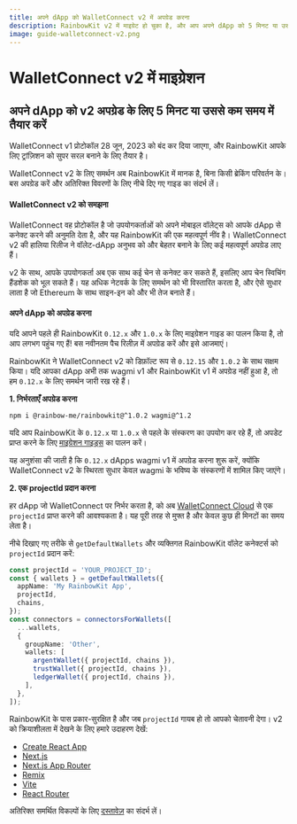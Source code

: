 ```yaml
---
title: अपने dApp को WalletConnect v2 में अपग्रेड करना
description: RainbowKit v2 में माइग्रेट हो चुका है, और आप अपने dApp को 5 मिनट या उससे कम समय में तैयार कर सकते हैं।
image: guide-walletconnect-v2.png
---
```


# WalletConnect v2 में माइग्रेशन

## अपने dApp को v2 अपग्रेड के लिए 5 मिनट या उससे कम समय में तैयार करें

WalletConnect v1 प्रोटोकॉल 28 जून, 2023 को बंद कर दिया जाएगा, और RainbowKit आपके लिए ट्रांज़िशन को सुपर सरल बनाने के लिए तैयार है।

WalletConnect v2 के लिए समर्थन अब RainbowKit में मानक है, बिना किसी ब्रेकिंग परिवर्तन के। बस अपग्रेड करें और अतिरिक्त विवरणों के लिए नीचे दिए गए गाइड का संदर्भ लें।

#### WalletConnect v2 को समझना

WalletConnect वह प्रोटोकॉल है जो उपयोगकर्ताओं को अपने मोबाइल वॉलेट्स को आपके dApp से कनेक्ट करने की अनुमति देता है, और यह RainbowKit की एक महत्वपूर्ण नींव है। WalletConnect v2 की हालिया रिलीज ने वॉलेट-dApp अनुभव को और बेहतर बनाने के लिए कई महत्वपूर्ण अपग्रेड लाए हैं।

v2 के साथ, आपके उपयोगकर्ता अब एक साथ कई चेन से कनेक्ट कर सकते हैं, इसलिए आप चेन स्विचिंग हैंडशेक को भूल सकते हैं। यह अधिक नेटवर्क के लिए समर्थन को भी विस्तारित करता है, और ऐसे सुधार लाता है जो Ethereum के साथ साइन-इन को और भी तेज बनाते हैं।

#### अपने dApp को अपग्रेड करना

यदि आपने पहले ही RainbowKit `0.12.x` और `1.0.x` के लिए माइग्रेशन गाइड का पालन किया है, तो आप लगभग पहुंच गए हैं! बस नवीनतम पैच रिलीज़ में अपग्रेड करें और इसे आजमाएं।

RainbowKit ने WalletConnect v2 को डिफ़ॉल्ट रूप से `0.12.15` और `1.0.2` के साथ सक्षम किया। यदि आपका dApp अभी तक wagmi v1 और RainbowKit v1 में अपग्रेड नहीं हुआ है, तो हम `0.12.x` के लिए समर्थन जारी रख रहे हैं।

**1. निर्भरताएँ अपग्रेड करना**

```bash
npm i @rainbow-me/rainbowkit@^1.0.2 wagmi@^1.2
```

यदि आप RainbowKit के `0.12.x` या `1.0.x` से पहले के संस्करण का उपयोग कर रहे हैं, तो अपडेट प्राप्त करने के लिए [माइग्रेशन गाइड्स](/docs/migration-guide) का पालन करें।

यह अनुशंसा की जाती है कि `0.12.x` dApps wagmi v1 में अपग्रेड करना शुरू करें, क्योंकि WalletConnect v2 के स्थिरता सुधार केवल wagmi के भविष्य के संस्करणों में शामिल किए जाएंगे।

**2. एक projectId प्रदान करना**

हर dApp जो WalletConnect पर निर्भर करता है, को अब [WalletConnect Cloud](https://cloud.walletconnect.com/) से एक `projectId` प्राप्त करने की आवश्यकता है। यह पूरी तरह से मुफ्त है और केवल कुछ ही मिनटों का समय लेता है।

नीचे दिखाए गए तरीके से `getDefaultWallets` और व्यक्तिगत RainbowKit वॉलेट कनेक्टर्स को `projectId` प्रदान करें:

```ts
const projectId = 'YOUR_PROJECT_ID';
const { wallets } = getDefaultWallets({
  appName: 'My RainbowKit App',
  projectId,
  chains,
});
const connectors = connectorsForWallets([
  ...wallets,
  {
    groupName: 'Other',
    wallets: [
      argentWallet({ projectId, chains }),
      trustWallet({ projectId, chains }),
      ledgerWallet({ projectId, chains }),
    ],
  },
]);
```

RainbowKit के पास प्रकार-सुरक्षित है और जब `projectId` गायब हो तो आपको चेतावनी देगा। v2 को क्रियाशीलता में देखने के लिए हमारे उदाहरण देखें:

- [Create React App](https://codesandbox.io/p/sandbox/github/rainbow-me/rainbowkit/tree/main/examples/with-create-react-app)
- [Next.js](https://codesandbox.io/p/sandbox/github/rainbow-me/rainbowkit/tree/main/examples/with-next)
- [Next.js App Router](https://codesandbox.io/p/sandbox/github/rainbow-me/rainbowkit/tree/main/examples/with-next-app)
- [Remix](https://codesandbox.io/p/sandbox/github/rainbow-me/rainbowkit/tree/main/examples/with-remix)
- [Vite](https://codesandbox.io/p/sandbox/github/rainbow-me/rainbowkit/tree/main/examples/with-vite)
- [React Router](https://codesandbox.io/p/sandbox/github/rainbow-me/rainbowkit/tree/main/examples/with-react-router)

अतिरिक्त समर्थित विकल्पों के लिए [दस्तावेज़](https://www.rainbowkit.com/docs/custom-wallet-list#walletconnect) का संदर्भ लें।
